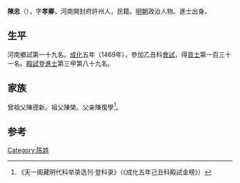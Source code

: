 {{Otheruses|other=名为陳忠的其他人物|陳忠}}

'''陳忠'''（{{bd|1436年||？}}），字'''孝卿'''，河南開封府許州人，民籍。[[明朝|明朝]]政治人物。進士出身。

== 生平 ==
河南鄉試第一十九名。[[成化|成化]]五年（1469年），參加乙丑科[[會試|會試]]，得[[貢士|貢士]]第一百三十一名。[[殿試|殿試]]登[[進士|進士]]第三甲第八十九名。

== 家族 ==
曾祖父陳德新。祖父陳榮。父亲陳復學<ref>《天一阁藏明代科举录选刊·登科录》（《成化五年己丑科殿試金榜》）</ref>。

==参考==
{{reflist}}

{{成化五年己丑科殿試金榜}}

{{Authority control}}

{{DEFAULTSORT:}}
[[Category:陈姓|Category:陈姓]]


{{明朝人物小作品}}